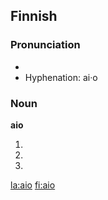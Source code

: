 ==Finnish==

===Pronunciation===
* {{IPA|lang=fi|[ˈɑijo̞]}}
* Hyphenation: ai·o

===Noun===
'''aio'''

#{{fi-form of|aikoa|lang=Finnish|type=verb|pr=|mood=indicative|tense=present connegative}}
#{{fi-form of|aikoa|lang=Finnish|type=verb|pr=second-person|pl=singular|mood=imperative|tense=present}}
#{{fi-form of|aikoa|lang=Finnish|type=verb|pr=second-person|pl=singular|mood=imperative|tense=present connegative}}

[[la:aio]]
[[fi:aio]]
